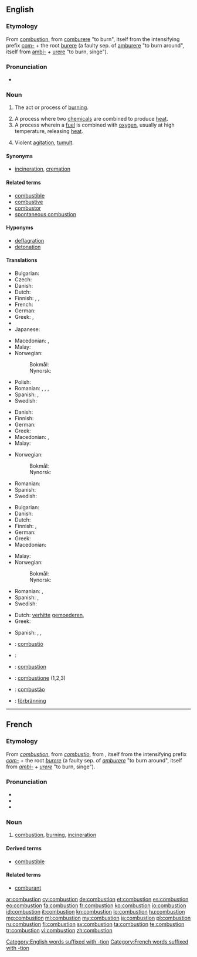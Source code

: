 ==English==
{{wikipedia}}

===Etymology===
From {{etyl|fro|en}} [[#French|combustion]], from [[comburere]] "to burn", itself from the intensifying prefix [[com-]] + the root [[burere]] (a faulty sep. of [[amburere]] "to burn around", itself from [[ambi-]] + [[urere]] "to burn, singe").

===Pronunciation===
* {{audio|en-us-combustion.ogg|Audio (US)}}

===Noun===
{{en-noun}}

# {{context|chemistry|lang=en}} The act or process of [[burn]]ing.
# A process where two [[chemical]]s are combined to produce [[heat]].
# A process wherein a [[fuel]] is combined with [[oxygen]], usually at high temperature, releasing [[heat]].
# {{context|figuratively|lang=en}} Violent [[agitation]], [[tumult]].

====Synonyms====
* {{sense|act or process of burning}}  [[incineration]], [[cremation]]

====Related terms====
* [[combustible]]
* [[combustive]]
* [[combustor]]
* [[spontaneous combustion]]

====Hyponyms====
* [[deflagration]]
* [[detonation]]

====Translations====
{{trans-top|the act or process of burning}}
* Bulgarian: {{t|bg|горене|n}}
* Czech: {{t|cs|spalování|n}}
* Danish: {{t|da|forbrænding|c}}
* Dutch: {{t+|nl|verbranding|f}}
* Finnish: {{t+|fi|palaminen}}, {{t|fi|polttaminen}}, {{t|fi|poltto}}
* French: {{t+|fr|combustion}}
* German: {{t+|de|Verbrennung|f}}
* Greek: {{t+|el|καύση|f|tr=káfsi}}, {{t+|el|ανάφλεξη|f|tr=anáfleksi}}
* {{trreq|hi}}
* Japanese: {{t|ja|燃焼|tr=ねんしょう, nenshō|sc=Jpan}}
{{trans-mid}}
* Macedonian: {{t|mk|согорување|n|tr=sogorúvanje}}, {{t|mk|горење|n|tr=górenje}}
* Malay: {{t|ms|pembakaran}}
* Norwegian:
*: Bokmål: {{t+|nb|forbrenning|m|f}}
*: Nynorsk: {{t|nn|forbrenning|f}}
* Polish: {{t|pl|spalanie|n}}
* Romanian: {{t+|ro|combustie|f}}, {{t|ro|combustii|f-p}}, {{t+|ro|ardere|f}}, {{t|ro|arderi|f-p}}
* Spanish: {{t+|es|combustión|f}}, {{t+|es|quemado|m}}
* Swedish: {{t+|sv|förbränning|c}}
{{trans-bottom}}

{{trans-top|similar process where two chemicals are combined}}
* Danish: {{t|da|forbrænding|c}}
* Finnish: {{t+|fi|palaminen}}
* German: {{t+|de|Verbrennung|f}}
* Greek: {{t+|el|καύση|f|tr=káfsi}}
* Macedonian: {{t|mk|согорување|n|tr=sogorúvanje}}, {{t|mk|палење|n|tr=pálenje}}
* Malay: {{t|ms|pembakaran}}
{{trans-mid}}
* Norwegian:
*: Bokmål: {{t+|nb|forbrenning|m|f}}
*: Nynorsk: {{t|nn|forbrenning|f}}
* Romanian: {{t+|ro|ardere|f}}
* Spanish: {{t+|es|reacción química|f}}
* Swedish: {{t+|sv|förbränning|c}}
{{trans-bottom}}

{{trans-top|process wherein a fuel is combined with oxygen}}
* Bulgarian: {{t|bg|изгаряне|n}}
* Danish: {{t|da|forbrænding|c}}
* Dutch: {{t+|nl|verbranding|f}}
* Finnish: {{t|fi|palaminen}}, {{t|fi|polttaminen}}
* German: {{t+|de|Verbrennung|f}}
* Greek: {{t+|el|καύση|f|tr=káfsi}}
* Macedonian: {{t|mk|согорување|n|tr=sogorúvanje}}
{{trans-mid}}
* Malay: {{t|ms|pembakaran}}
* Norwegian:
*: Bokmål: {{t+|nb|forbrenning|m|f}}
*: Nynorsk: {{t|nn|forbrenning|f}}
* Romanian: {{t+|ro|ardere|f}}, {{t+|ro|oxidare|f}}
* Spanish: {{t+|es|combustión|f}}, {{t+|es|oxidación|f}}
* Swedish: {{t+|sv|förbränning|c}}
{{trans-bottom}}

{{trans-top|violent agitation, commotion}}
* Dutch: [[verhitte]] [[gemoederen]], {{t|nl|commotie}}
* Greek: {{t+|el|ανάφλεξη|f|tr=anáfleksi}}
{{trans-mid}}
* Spanish: {{t+|es|revuelta|f}}, {{t+|es|tumulto|m}}, {{t+|es|vorágine|f}}
{{trans-bottom}}

{{checktrans-top}}
* {{ttbc|ca}}: [[combustió]] {{g|f}}
* {{ttbc|eo}}: {{t|eo|brulado}}
* {{ttbc|fr}}: [[#French|combustion]]
{{trans-mid}}
* {{ttbc|it}}: [[combustione]] {{g|f}} (1,2,3)
* {{ttbc|pt}}: [[combustão]] {{g|m}}
* {{ttbc|sv}}: [[förbränning]]
{{trans-bottom}}

[[Category:English words suffixed with -tion]]

----

==French==

===Etymology===
From {{etyl|fro|fr}} ''[[#Old French|combustion]]'', from {{etyl|la|fr}} ''[[combustio]]'', from {{term|comburere||to burn|lang=la}}, itself from the intensifying prefix ''[[com-]]'' + the root ''[[burere]]'' (a faulty sep. of ''[[amburere]]'' "to burn around", itself from ''[[ambi-]]'' + ''[[urere]]'' "to burn, singe").

===Pronunciation===
* {{IPA|/kɔ̃.bys.tjɔ̃/|lang=fr}}
* {{homophones|combustions|lang=fr}}
* {{hyphenation|com|bus|tion|lang=fr}}

===Noun===
{{fr-noun|f}}

# [[#English|combustion]], [[burning]], [[incineration]]

====Derived terms====
* [[combustible]]

====Related terms====
* [[comburant]]

[[Category:French words suffixed with -tion]]

[[ar:combustion]]
[[cy:combustion]]
[[de:combustion]]
[[et:combustion]]
[[es:combustion]]
[[eo:combustion]]
[[fa:combustion]]
[[fr:combustion]]
[[ko:combustion]]
[[io:combustion]]
[[id:combustion]]
[[it:combustion]]
[[kn:combustion]]
[[lo:combustion]]
[[hu:combustion]]
[[mg:combustion]]
[[ml:combustion]]
[[my:combustion]]
[[ja:combustion]]
[[pl:combustion]]
[[ru:combustion]]
[[fi:combustion]]
[[sv:combustion]]
[[ta:combustion]]
[[te:combustion]]
[[tr:combustion]]
[[vi:combustion]]
[[zh:combustion]]
